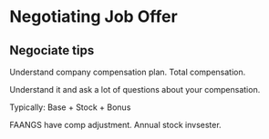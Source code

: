 # Negotiating Job Offer {#negociation}

## Negociate tips

Understand company compensation plan. Total compensation.

Understand it and ask a lot of questions about your compensation.

Typically: Base + Stock + Bonus

FAANGS have comp adjustment. Annual stock invsester.

## 

